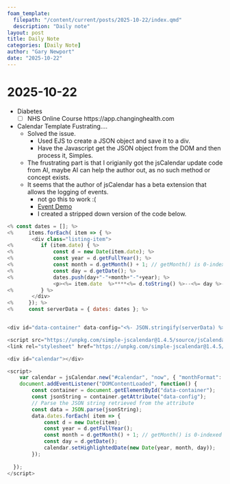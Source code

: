 ```yaml
---
foam_template:
  filepath: "/content/current/posts/2025-10-22/index.qmd"
  description: "Daily note"
layout: post
title: Daily Note
categories: [Daily Note]
author: "Gary Newport"
date: "2025-10-22"
---
```


# 2025-10-22

- Diabetes
  - [ ] NHS Online Course https://app.changinghealth.com
- Calendar Template Fustrating....
  - Solved the issue.
    - Used EJS to create a JSON object and save it to a div.
    - Have the Javascript get the JSON object from the DOM and then process it, Simples.
  - The frustrating part is that I origianily got the jsCalendar update code from AI, maybe AI can help the author out, as no such method or concept exists.
  - It seems that the author of jsCalendar has a beta extension that allows the logging of events.
    - not go this to work :(
    - [Event Demo](https://gramthanos.github.io/jsCalendar/demos.html#load-demo)
    - I created a stripped down version of the code below.

```javascript
<% const dates = []; %>
<%     items.forEach( item => { %>
        <div class="listing-item">
<%         if (item.date) { %>
<%             const d = new Date(item.date); %>
<%             const year = d.getFullYear(); %>
<%             const month = d.getMonth() + 1; // getMonth() is 0-indexed %>
<%             const day = d.getDate(); %>
<%             dates.push(day+"-"+month+"-"+year); %>
               <p><%= item.date  %>****<%= d.toString() %>--<%= day %>-<%= month %>-<%= year %></p>
<%         } %>
        </div>
<%     }); %>
<%     const serverData = { dates: dates }; %>


<div id="data-container" data-config="<%- JSON.stringify(serverData) %>"></div>

<script src="https://unpkg.com/simple-jscalendar@1.4.5/source/jsCalendar.min.js" integrity="sha384-F3Wc9EgweCL3C58eDn9902kdEH6bTDL9iW2JgwQxJYUIeudwhm4Wu9JhTkKJUtIJ" crossorigin="anonymous"></script>
<link rel="stylesheet" href="https://unpkg.com/simple-jscalendar@1.4.5/source/jsCalendar.min.css" integrity="sha384-CTBW6RKuDwU/TWFl2qLavDqLuZtBzcGxBXY8WvQ0lShXglO/DsUvGkXza+6QTxs0" crossorigin="anonymous">

<div id="calendar"></div>

<script>
    var calendar = jsCalendar.new("#calendar", "now", {	"monthFormat": "month YYYY"	});
    document.addEventListener("DOMContentLoaded", function() {
        const container = document.getElementById("data-container");
        const jsonString = container.getAttribute("data-config");
        // Parse the JSON string retrieved from the attribute
        const data = JSON.parse(jsonString);
        data.dates.forEach( item => {
            const d = new Date(item);
            const year = d.getFullYear();
            const month = d.getMonth() + 1; // getMonth() is 0-indexed
            const day = d.getDate();     
            calendar.setHighlightedDate(new Date(year, month, day));
        });
   
  });
</script>
``` 

```{=html}
<script src="https://unpkg.com/simple-jscalendar@1.4.5/source/jsCalendar.min.js" integrity="sha384-F3Wc9EgweCL3C58eDn9902kdEH6bTDL9iW2JgwQxJYUIeudwhm4Wu9JhTkKJUtIJ" crossorigin="anonymous"></script>
<script src="https://unpkg.com/simple-jscalendar@1.4.5/extensions/jsCalendar.eventmarks.js" integrity="sha384-F3Wc9EgweCL3C58eDn9902kdEH6bTDL9iW2JgwQxJYUIeudwhm4Wu9JhTkKJUtIJ" crossorigin="anonymous"></script>

<link rel="stylesheet" href="https://unpkg.com/simple-jscalendar@1.4.5/source/jsCalendar.min.css" integrity="sha384-CTBW6RKuDwU/TWFl2qLavDqLuZtBzcGxBXY8WvQ0lShXglO/DsUvGkXza+6QTxs0" crossorigin="anonymous">
<link rel="stylesheet" href="https://unpkg.com/simple-jscalendar@1.4.5/extensions/jsCalendar.eventmarks.css" integrity="sha384-CTBW6RKuDwU/TWFl2qLavDqLuZtBzcGxBXY8WvQ0lShXglO/DsUvGkXza+6QTxs0" crossorigin="anonymous">


		<!-- My calendar element -->
		<div id="my-calendar" class="jsCalendar classic-theme"></div>

		<!-- Create the calendar -->
		<script type="text/javascript">
			// Create the calendar
			var calendar = jsCalendar.new("#my-calendar");

			// Colors for my event marks
			var colors = [
				'#52c9ff', // Blue
				'#ffe31b', // Yellow
				'#ffb400', // Orange
				'#f6511d', // Red
				'#7fb800', // Green
				'#9c27b0'  // Purple
			];

		calendar.addEventMarks("2025/10/17", "#f6511d");
    calendar.showEvents();

		</script>

```